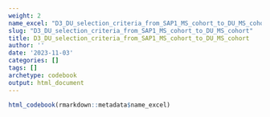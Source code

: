 ```yaml
---
weight: 2
name_excel: "D3_DU_selection_criteria_from_SAP1_MS_cohort_to_DU_MS_cohort.xlsx"
slug: "D3_DU_selection_criteria_from_SAP1_MS_cohort_to_DU_MS_cohort"
title: D3_DU_selection_criteria_from_SAP1_MS_cohort_to_DU_MS_cohort
author: ''
date: '2023-11-03'
categories: []
tags: []
archetype: codebook
output: html_document
---
```


```r
html_codebook(rmarkdown::metadata$name_excel)
```
